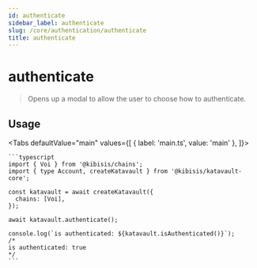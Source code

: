 ```yaml
---
id: authenticate
sidebar_label: authenticate
slug: /core/authentication/authenticate
title: authenticate
---
```



<!-- components -->

# authenticate

> Opens up a modal to allow the user to choose how to authenticate.

<SectionBreak />

## Usage

<Tabs
  defaultValue="main"
  values={[
    { label: 'main.ts', value: 'main' },
  ]}>
  <TabItem value="main">

    ```typescript
    import { Voi } from '@kibisis/chains';
    import { type Account, createKatavault } from '@kibisis/katavault-core';

    const katavault = await createKatavault({
      chains: [Voi],
    });

    await katavault.authenticate();

    console.log(`is authenticated: ${katavault.isAuthenticated()}`);
    /*
    is authenticated: true
    */
    ```

  </TabItem>
</Tabs>

<SectionBreak />
